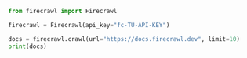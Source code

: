 ```python Python
from firecrawl import Firecrawl

firecrawl = Firecrawl(api_key="fc-TU-API-KEY")

docs = firecrawl.crawl(url="https://docs.firecrawl.dev", limit=10)
print(docs)
```
